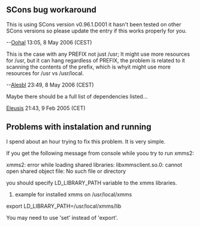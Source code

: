 == SCons bug workaround ==
This is using SCons version v0.96.1.D001 it hasn't been tested on other SCons versions so please update the entry if this works properly for you.

--[[User:Oohal|Oohal]] 13:05, 8 May 2006 (CEST)

This is the case with any PREFIX not just /usr; It might use more resources for /usr, but it can hang regardless of PREFIX, the problem is related to it scanning the contents of the prefix, which is whyit might use more resources for /usr vs /usr/local.

--[[User:Alesbl|Alesbl]] 23:49, 8 May 2006 (CEST)

Maybe there should be a full list of dependencies listed...

[[User:Eleusis|Eleusis]] 21:43, 9 Feb 2005 (CET)




==Problems with instalation and running==
I spend about an hour trying to fix this problem. It is very simple. 

If you get the following message from console while yoou try to run xmms2:

xmms2: error while loading shared libraries: libxmmsclient.so.0: cannot open shared object file: No such file or directory

you should specify LD_LIBRARY_PATH variable to the xmms libraries.

#example for installed xmms on /usr/local/xmms

export LD_LIBRARY_PATH=/usr/local/xmms/lib

You may need to use 'set' instead of 'export'.